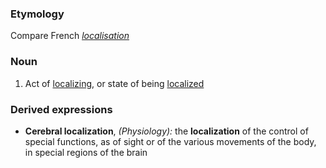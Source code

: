 ===Etymology===
Compare French ''[[localisation]]''
===Noun===
#Act of [[localizing]], or state of being [[localized]]
===Derived expressions===
*'''Cerebral localization''', ''(Physiology):'' the '''localization''' of the control of special functions, as of sight or of the various movements of the body, in special regions of the brain